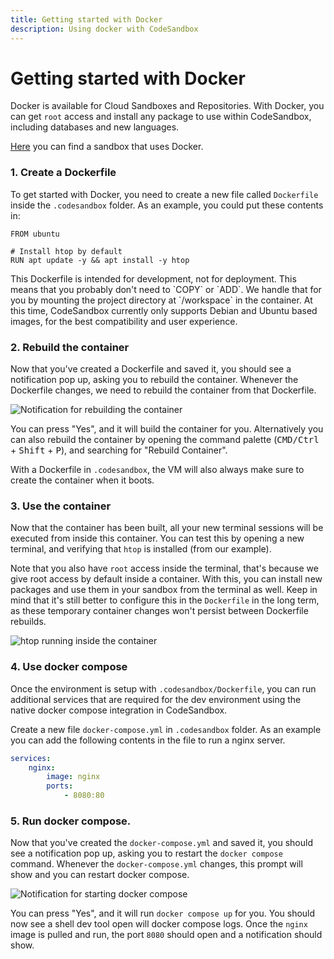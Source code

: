 ```yaml
---
title: Getting started with Docker
description: Using docker with CodeSandbox
---
```



# Getting started with Docker

Docker is available for Cloud Sandboxes and Repositories. With Docker, you can get `root` access and install any package to use within CodeSandbox, including databases and new languages.

[Here](https://codesandbox.io/p/sandbox/docker-example-hsd8ke) you can find a sandbox that uses Docker.

### 1. Create a Dockerfile

To get started with Docker, you need to create a new file called `Dockerfile` inside the `.codesandbox` folder. As an example, you could put these contents in:

```docker
FROM ubuntu

# Install htop by default
RUN apt update -y && apt install -y htop
```

<Callout>
This Dockerfile is intended for development, not for deployment. This means that you probably don't need to `COPY` or `ADD`. We handle that for you by mounting the project directory at `/workspace` in the container.
</Callout>

<Callout>
At this time, CodeSandbox currently only supports Debian and Ubuntu based images, for the best compatibility and user experience.
</Callout>

### 2. Rebuild the container

Now that you've created a Dockerfile and saved it, you should see a notification pop up, asking you to rebuild the container. Whenever the Dockerfile changes, we need to rebuild the container from that Dockerfile.

![Notification for rebuilding the container](/docker-notification.png)

You can press "Yes", and it will build the container for you. Alternatively you can also rebuild the container by opening the command palette (<kbd>CMD/Ctrl</kbd> + <kbd>Shift</kbd> + <kbd>P</kbd>), and searching for "Rebuild Container".

With a Dockerfile in `.codesandbox`, the VM will also always make sure to create the container when it boots.

### 3. Use the container

Now that the container has been built, all your new terminal sessions will be executed from inside this container. You can test this by opening a new terminal, and verifying that `htop` is installed (from our example).

Note that you also have `root` access inside the terminal, that's because we give root access by default inside a container. With this, you can install new packages and use them in your sandbox from the terminal as well. Keep in mind that it's still better to configure this in the `Dockerfile` in the long term, as these temporary container changes won't persist between Dockerfile rebuilds.

![htop running inside the container](/docker-terminal.png)

### 4. Use docker compose
Once the environment is setup with `.codesandbox/Dockerfile`, you can run additional services that are required for the dev environment using the native docker compose integration in CodeSandbox.

Create a new file `docker-compose.yml` in `.codesandbox` folder. As an example you can add the following contents in the file to run a nginx server.

``` yaml filename="codesandbox/docker-compose.yml"
services:
    nginx:
        image: nginx
        ports:
            - 8080:80
```

### 5. Run docker compose.
Now that you've created the `docker-compose.yml` and saved it, you should see a notification pop up, asking you to restart the `docker compose` command. Whenever the `docker-compose.yml` changes, this prompt will show and you can restart docker compose.

![Notification for starting docker compose](/docker-compose-notification.png)

You can press "Yes", and it will run `docker compose up` for you. You should now see a shell dev tool open will docker compose logs. Once the `nginx` image is pulled and run, the port `8080` should open and a notification should show.